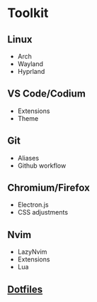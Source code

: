 # Toolkit

## Linux

- Arch
- Wayland
- Hyprland

## VS Code/Codium

- Extensions
- Theme

## Git

- Aliases
- Github workflow

## Chromium/Firefox

- Electron.js
- CSS adjustments

## Nvim

- LazyNvim
- Extensions
- Lua

## [Dotfiles](https://github.com/Xanazf/dotfiles)
